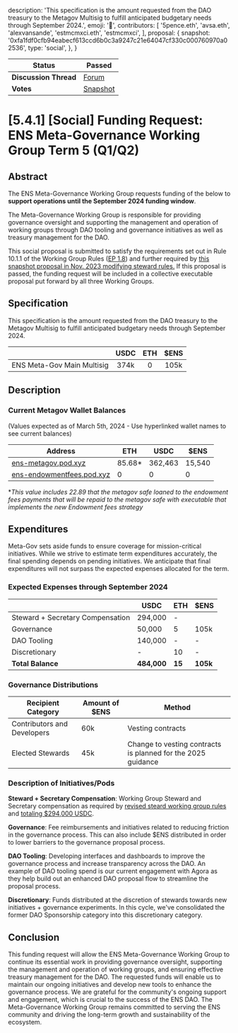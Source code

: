   description:
    'This specification is the amount requested from the DAO treasury to the Metagov Multisig to fulfill anticipated budgetary needs through September 2024.',
  emoji: '📖',
  contributors: [
    '5pence.eth',
    'avsa.eth',
    'alexvansande',
    'estmcmxci.eth',
    'estmcmxci',
  ],
  proposal: {
    snapshot:
      '0xfa1fdf0cfb94eabecf613ccd6b0c3a9247c21e64047cf330c000760970a02536',
    type: 'social',
  },
}

| **Status**            | Passed                                                                                                                   |
| --------------------- | ------------------------------------------------------------------------------------------------------------------------ |
| **Discussion Thread** | [Forum](https://discuss.ens.domains/t/5-4-1-social-funding-request-ens-meta-governance-working-group-term-5-q1-q2/18883) |
| **Votes**             | [Snapshot](https://snapshot.box/#/s:ens.eth/proposal/0xfa1fdf0cfb94eabecf613ccd6b0c3a9247c21e64047cf330c000760970a02536) |

# [5.4.1] [Social] Funding Request: ENS Meta-Governance Working Group Term 5 (Q1/Q2)

## Abstract

The ENS Meta-Governance Working Group requests funding of the below to **support operations until the September 2024 funding window**.

The Meta-Governance Working Group is responsible for providing governance oversight and supporting the management and operation of working groups through DAO tooling and governance initiatives as well as treasury management for the DAO.

This social proposal is submitted to satisfy the requirements set out in Rule 10.1.1 of the Working Group Rules ([EP 1.8](https://docs.ens.domains/v/governance/governance-proposals/term-1/ep12-working-group-rules)) and further required by [this snapshot proposal in Nov. 2023 modifying steward rules.](https://snapshot.org/#/ens.eth/proposal/0x26a5c8dec547837495707e70446d1e7cd874a91f75753c602998f6e70083a266) If this proposal is passed, the funding request will be included in a collective executable proposal put forward by all three Working Groups.

## Specification

This specification is the amount requested from the DAO treasury to the Metagov Multisig to fulfill anticipated budgetary needs through September 2024.

|                            | USDC | ETH | $ENS |
| -------------------------- | :--: | :-: | :--: |
| ENS Meta-Gov Main Multisig | 374k |  0  | 105k |

## Description

### Current Metagov Wallet Balances

(Values expected as of March 5th, 2024 - Use hyperlinked wallet names to see current balances)

| Address                                                                                              | ETH     | USDC    | $ENS   |
| ---------------------------------------------------------------------------------------------------- | ------- | ------- | ------ |
| [ens-metagov.pod.xyz](https://etherscan.io/address/0x91c32893216dE3eA0a55ABb9851f581d4503d39b)       | 85.68\* | 362,463 | 15,540 |
| [ens-endowmentfees.pod.xyz](https://etherscan.io/address/0x83DD97A584C4aD50015f7aA6B48bf4970A056d8f) | 0       | 0       | 0      |

\*_This value includes 22.89 that the metagov safe loaned to the endowment fees payments that will be repaid to the metagov safe with executable that implements the new Endowment fees strategy_

## Expenditures

Meta-Gov sets aside funds to ensure coverage for mission-critical initiatives. While we strive to estimate term expenditures accurately, the final spending depends on pending initiatives. We anticipate that final expenditures will not surpass the expected expenses allocated for the term.

### Expected Expenses through September 2024

|                                  | USDC        | ETH    | $ENS     |
| -------------------------------- | ----------- | ------ | -------- |
| Steward + Secretary Compensation | 294,000     | -      |          |
| Governance                       | 50,000      | 5      | 105k     |
| DAO Tooling                      | 140,000     | -      | -        |
| Discretionary                    | -           | 10     | -        |
| **Total Balance**                | **484,000** | **15** | **105k** |

### Governance Distributions

| Recipient Category          | Amount of $ENS | Method                                                       |
| --------------------------- | -------------- | ------------------------------------------------------------ |
| Contributors and Developers | 60k            | Vesting contracts                                            |
| Elected Stewards            | 45k            | Change to vesting contracts is planned for the 2025 guidance |

### Description of Initiatives/Pods

**Steward + Secretary Compensation**: Working Group Steward and Secretary compensation as required by [revised steard working group rules](https://snapshot.org/#/ens.eth/proposal/0x26a5c8dec547837495707e70446d1e7cd874a91f75753c602998f6e70083a266) and [totaling $294,000 USDC](https://discuss.ens.domains/t/ens-dao-steward-compensation/18063).

**Governance**: Fee reimbursements and initiatives related to reducing friction in the governance process. This can also include $ENS distributed in order to lower barriers to the governance proposal process.

**DAO Tooling**: Developing interfaces and dashboards to improve the governance process and increase transparency across the DAO. An example of DAO tooling spend is our current engagement with Agora as they help build out an enhanced DAO proposal flow to streamline the proposal process.

**Discretionary**: Funds distributed at the discretion of stewards towards new initiatives + governance experiments. In this cycle, we've consolidated the former DAO Sponsorship category into this discretionary category.

## Conclusion

This funding request will allow the ENS Meta-Governance Working Group to continue its essential work in providing governance oversight, supporting the management and operation of working groups, and ensuring effective treasury management for the DAO. The requested funds will enable us to maintain our ongoing initiatives and develop new tools to enhance the governance process. We are grateful for the community's ongoing support and engagement, which is crucial to the success of the ENS DAO. The Meta-Governance Working Group remains committed to serving the ENS community and driving the long-term growth and sustainability of the ecosystem.
